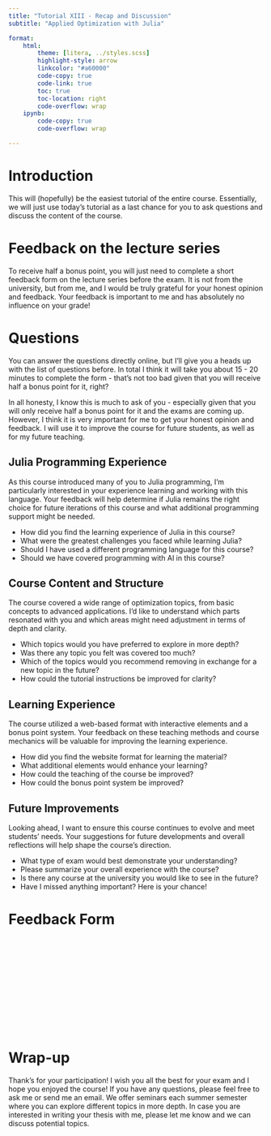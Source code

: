 ```yaml
---
title: "Tutorial XIII - Recap and Discussion"
subtitle: "Applied Optimization with Julia"

format:
    html:
        theme: [litera, ../styles.scss]
        highlight-style: arrow
        linkcolor: "#a60000"
        code-copy: true
        code-link: true
        toc: true
        toc-location: right
        code-overflow: wrap
    ipynb:
        code-copy: true
        code-overflow: wrap

---
```


# Introduction

This will (hopefully) be the easiest tutorial of the entire course. Essentially, we will just use today's tutorial as a last chance for you to ask questions and discuss the content of the course. 

# Feedback on the lecture series

To receive half a bonus point, you will just need to complete a short feedback form on the lecture series before the exam. It is not from the university, but from me, and I would be truly grateful for your honest opinion and feedback. Your feedback is important to me and has absolutely no influence on your grade!

# Questions

You can answer the questions directly online, but I'll give you a heads up with the list of questions before. In total I think it will take you about 15 - 20 minutes to complete the form - that's not too bad given that you will receive half a bonus point for it, right?

In all honesty, I know this is much to ask of you - especially given that you will only receive half a bonus point for it and the exams are coming up. However, I think it is very important for me to get your honest opinion and feedback. I will use it to improve the course for future students, as well as for my future teaching.

## Julia Programming Experience

As this course introduced many of you to Julia programming, I'm particularly interested in your experience learning and working with this language. Your feedback will help determine if Julia remains the right choice for future iterations of this course and what additional programming support might be needed.

- How did you find the learning experience of Julia in this course?
- What were the greatest challenges you faced while learning Julia?
- Should I have used a different programming language for this course?
- Should we have covered programming with AI in this course?

## Course Content and Structure

The course covered a wide range of optimization topics, from basic concepts to advanced applications. I'd like to understand which parts resonated with you and which areas might need adjustment in terms of depth and clarity.

- Which topics would you have preferred to explore in more depth?
- Was there any topic you felt was covered too much?
- Which of the topics would you recommend removing in exchange for a new topic in the future?
- How could the tutorial instructions be improved for clarity?

## Learning Experience

The course utilized a web-based format with interactive elements and a bonus point system. Your feedback on these teaching methods and course mechanics will be valuable for improving the learning experience.

- How did you find the website format for learning the material?
- What additional elements would enhance your learning?
- How could the teaching of the course be improved?
- How could the bonus point system be improved?

## Future Improvements

Looking ahead, I want to ensure this course continues to evolve and meet students' needs. Your suggestions for future developments and overall reflections will help shape the course's direction.

- What type of exam would best demonstrate your understanding?
- Please summarize your overall experience with the course?
- Is there any course at the university you would like to see in the future?
- Have I missed anything important? Here is your chance!

# Feedback Form

<iframe data-tally-src="https://tally.so/embed/w58Z5E?alignLeft=1&hideTitle=1&transparentBackground=1&dynamicHeight=1" loading="lazy" width="100%" height="181" frameborder="0" marginheight="0" marginwidth="0" title="Feedback: Applied Optimization"></iframe>
<script>var d=document,w="https://tally.so/widgets/embed.js",v=function(){"undefined"!=typeof Tally?Tally.loadEmbeds():d.querySelectorAll("iframe[data-tally-src]:not([src])").forEach((function(e){e.src=e.dataset.tallySrc}))};if("undefined"!=typeof Tally)v();else if(d.querySelector('script[src="'+w+'"]')==null){var s=d.createElement("script");s.src=w,s.onload=v,s.onerror=v,d.body.appendChild(s);}</script>

# Wrap-up

Thank's for your participation! I wish you all the best for your exam and I hope you enjoyed the course! If you have any questions, please feel free to ask me or send me an email. We offer seminars each summer semester where you can explore different topics in more depth. In case you are interested in writing your thesis with me, please let me know and we can discuss potential topics.

